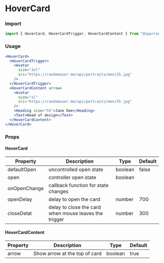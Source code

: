 # HoverCard

### Import

```jsx
import { HoverCard, HoverCardTrigger, HoverCardContent } from "@sparrowengg/twigs-react";
```


### Usage 
```jsx live
<HoverCard>
  <HoverCardTrigger>
    <Avatar
      size="3xl"
      src="https://randomuser.me/api/portraits/men/35.jpg"
    />
  </HoverCardTrigger>
  <HoverCardContent arrow>
    <Avatar
      size="xl"
      src="https://randomuser.me/api/portraits/men/35.jpg"
    />
    <Heading size="h5">Jane Doe</Heading>
    <Text>Head of design</Text>
  </HoverCardContent>
</HoverCard>
```


### Props

#### HoverCard
| Property     | Description                                           | Type    | Default |
|--------------|-------------------------------------------------------|---------|---------|
| defaultOpen  | uncontrolled open state                               | boolean | false   |
| open         | controller open state                                 | boolean |         |
| onOpenChange | callback function for state changes                   |         |         |
| openDelay    | delay to open the card                                | number  | 700     |
| closeDelat   | delay to close the card when mouse leaves the trigger | number  | 300     |

#### HoverCardContent
| Property | Description                   | Type    | Default |
|----------|-------------------------------|---------|---------|
| arrow    | Show arrow at the top of card | boolean | true    |